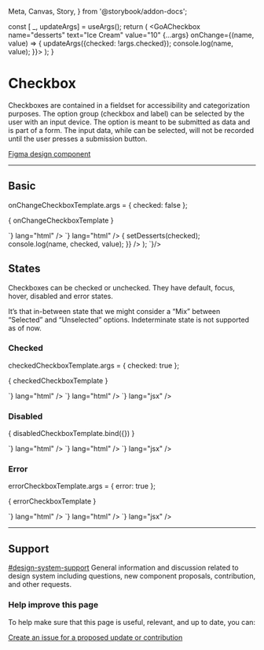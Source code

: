   Meta,
  Canvas,
  Story,
} from '@storybook/addon-docs';


  const [ _, updateArgs] = useArgs();
  return (
    <GoACheckbox
      name="desserts"
      text="Ice Cream"
      value="10"
      {...args}
      onChange={(name, value) => {
        updateArgs({checked: !args.checked});
        console.log(name, value);
      }}>
    </GoACheckbox>
  );
}

<Meta title="Components/Checkbox" component={GoACheckbox} />

# Checkbox

Checkboxes are contained in a fieldset for accessibility and categorization purposes.
The option group (checkbox and label) can be selected by the user with an input device.
The option is meant to be submitted as data and is part of a form.
The input data, while can be selected, will not be recorded until the user presses a submission button.

[Figma design component](https://www.figma.com/file/3pb2IK8s2QUqWieH79KdN7/Components---DIO-DS?node-id=458%3A16984)

<hr />

## Basic

onChangeCheckboxTemplate.args = {
  checked: false
};

<Story name="Basic">{ onChangeCheckboxTemplate }</Story>

<Tabs>
  <Tab label="Web Component">
    <CodeSnippet code={`<goa-checkbox name="desserts" text="Ice Cream" value="10"></goa-checkbox>`} lang="html" />
    <CodeSnippet
      lang="js"
      code={`
        var el = document.getElementById('id-desserts')
        el.addEventListener('_onChange', clickHandler);
        // to later remove the event listener
        el.removeEventListener('_onChange', clickHandler);
      `}
    />
  </Tab>
  <Tab label="Angular">
    <CodeSnippet code={`
        <goa-checkbox
          name="desserts"
          text="Ice Cream"
          value="10"
          (_change)="onChange()" >
        </goa-checkbox>
      `} lang="html" />
    <CodeSnippet lang="ts" code={`
      export class SomeComponent {
        onChange(e) {
          console.log(e.detail.name, e.detail.checked, e.detail.value);
        }
      }
    `}/>
  </Tab>
  <Tab label="React">
    <CodeSnippet lang="jsx" code={`
      const [desserts, setDesserts] = useState(false);
      return (
        <>
        <GoACheckbox
            name="desserts"
            text="Ice Cream"
            value="10"
            checked={desserts}
            onChange={(name, checked, value) => {
              setDesserts(checked);
              console.log(name, checked, value);
            }}
          />
        </>
      );
    `}/>
  </Tab>
</Tabs>


## States

Checkboxes can be checked or unchecked.
They have default, focus, hover, disabled and error states.

It’s that in-between state that we might consider a “Mix” between “Selected” and “Unselected” options.
Indeterminate state is not supported as of now.

### Checked

checkedCheckboxTemplate.args = {
  checked: true
};

<Story name="Checked">{ checkedCheckboxTemplate }</Story>

<Tabs>
  <Tab label="Web Component">
    <CodeSnippet code={`<goa-checkbox name="desserts" text="Ice Cream" value="10" checked></goa-checkbox>`} lang="html" />
  </Tab>
  <Tab label="Angular">
    <CodeSnippet code={`<goa-checkbox name="desserts" text="Ice Cream" value="10" checked></goa-checkbox>`} lang="html" />
  </Tab>
  <Tab label="React">
    <CodeSnippet code={`<GoACheckbox name="desserts" text="Ice Cream" value="10" checked></GoACheckbox>`} lang="jsx" />
  </Tab>
</Tabs>


### Disabled


<Story name="Disabled">{ disabledCheckboxTemplate.bind({}) }</Story>

<Tabs>
  <Tab label="Web Component">
    <CodeSnippet code={`<goa-checkbox name="desserts" text="Ice Cream" value="10" disabled></goa-checkbox>`} lang="html" />
  </Tab>
  <Tab label="Angular">
    <CodeSnippet code={`<goa-checkbox name="desserts" text="Ice Cream" value="10" disabled></goa-checkbox>`} lang="html" />
  </Tab>
  <Tab label="React">
    <CodeSnippet code={`<GoACheckbox name="desserts" text="Ice Cream" value="10" disabled></GoACheckbox>`} lang="jsx" />
  </Tab>
</Tabs>


### Error

errorCheckboxTemplate.args = {
  error: true
};

<Story name="Error">{ errorCheckboxTemplate }</Story>

<Tabs>
  <Tab label="Web Component">
    <CodeSnippet code={`<goa-checkbox name="desserts" text="Ice Cream" value="10" error></goa-checkbox>`} lang="html" />
  </Tab>
  <Tab label="Angular">
    <CodeSnippet code={`<goa-checkbox name="desserts" text="Ice Cream" value="10" error></goa-checkbox>`} lang="html" />
  </Tab>
  <Tab label="React">
    <CodeSnippet code={`<GoACheckbox name="desserts" text="Ice Cream" value="10" error></GoACheckbox>`} lang="jsx" />
  </Tab>
</Tabs>

---

## Support

<goa-callout type="information" title="Need help? Connect with us on Slack">
  <a href="https://goa-dio.slack.com/archives/C02PLLT9HQ9">#design-system-support</a> General information and discussion related to design system including questions, new component proposals, contribution, and other requests.
</goa-callout>

### Help improve this page

To help make sure that this page is useful, relevant, and up to date, you can:

[Create an issue for a proposed update or contribution](https://github.com/GovAlta/ui-components/issues/new/choose)
